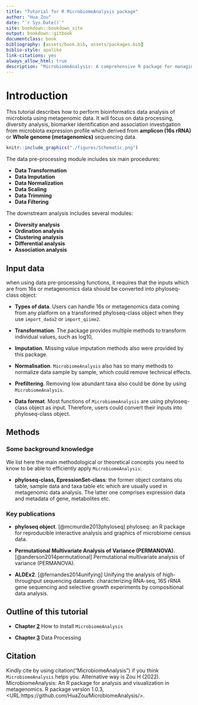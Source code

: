 ```yaml
--- 
title: "Tutorial for R MicrobiomeAnalysis package"
author: "Hua Zou"
date: "`r Sys.Date()`"
site: bookdown::bookdown_site
output: bookdown::gitbook
documentclass: book
bibliography: [assets/book.bib, assets/packages.bib]
biblio-style: apalike
link-citations: yes
always_allow_html: true
description: "MicrobiomeAnalysis: A comprehensive R package for managing and analyzing microbiome data"
---
```


# Introduction

This tutorial describes how to perform bioinformatics data analysis of microbiota using metagenomic data. It will focus on data processing, diversity analysis, biomarker identification and association investigation from microbiota expression profile which derived from **amplicon (16s rRNA)** or **Whole genome (metagenomics)** sequencing data.

```r
knitr::include_graphics("./figures/Schematic.png")
```



The data pre-processing module includes six main procedures:

+ **Data Transformation**
+ **Data Imputation**
+ **Data Normalization**
+ **Data Scaling**
+ **Data Trimming**
+ **Data Filtering**


The downstream analysis includes several modules:

+ **Diversity analysis**
+ **Ordination analysis**
+ **Clustering analysis**
+ **Differential analysis**
+ **Association analysis**


## Input data 

when using data pre-processing functions, it requires that the inputs which are from 16s or metagenomics data should be converted into phyloseq-class object:

+ **Types of data**. Users can handle 16s or metagenomics data coming from any platform on a transformed phyloseq-class object when they use `import_dada2` or `import_qiime2`.

+ **Transformation**. The package provides multiple methods to transform individual values, such as log10, 

+ **Imputation**. Missing value imputation methods also were provided by this package.

+ **Normalisation**. `MicrobiomeAnalysis` also has so many methods to normalize data sample by sample, which could remove technical effects. 

+ **Prefiltering**. Removing low abundant taxa also could be done by using `MicrobiomeAnalysis`.

+ **Data format**. Most functions of `MicrobiomeAnalysis` are using phyloseq-class object as input. Therefore, users could convert their inputs into phyloseq-class object.


## Methods


### Some background knowledge

We list here the main methodological or theoretical concepts you need to know to be able to efficiently apply `MicrobiomeAnalysis`:

+ **phyloseq-class, EpressionSet-class**: the former object contains otu table, sample data and taxa table etc which are usually used in metagenomic data analysis. The latter one comprises expression data and metadata of gene, metabolites etc.


### Key publications

+ **phyloseq object**. [@mcmurdie2013phyloseq] phyloseq: an R package for reproducible interactive analysis and graphics of microbiome census data.

+ **Permutational Multivariate Analysis of Variance (PERMANOVA)**. [@anderson2014permutational] Permutational multivariate analysis of variance (PERMANOVA).

+ **ALDEx2**. [@fernandes2014unifying] Unifying the analysis of high-throughput sequencing datasets: characterizing RNA-seq, 16S rRNA gene sequencing and selective growth experiments by compositional data analysis.



## Outline of this tutorial

+ **Chapter [2](https://zouhua.top/MicrobiomeAnalysis_book/how-to-install-microbiomeanalysis.html)** How to install `MicrobiomeAnalysis`

+ **Chapter [3]()** Data Processing


## Citation

Kindly cite by using citation("MicrobiomeAnalysis") if you think `MicrobiomeAnalysis` helps you. Alternative way is Zou H (2022). MicrobiomeAnalysis: An R package for analysis and visualization in metagenomics. R package version 1.0.3, <URL:https://github.com/HuaZou/MicrobiomeAnalysis/>.

